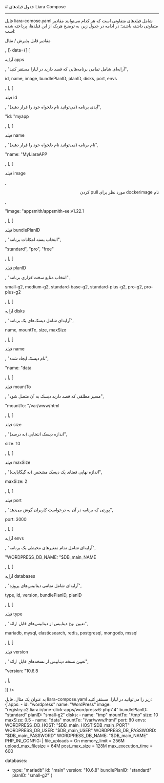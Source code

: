 


<Layout>
<Head>
<title>مستندات جدول فیلدهای Liara Compose - لیارا</title>
<meta property="og:title" content="مستندات خدمات رایانش ابری لیارا" />
<meta property="og:description" content="مستندات مربوط به آشنایی با فیلدهای مختلف Liara Compose در لیارا"  />
</Head>
# جدول فیلدهای Liara Compose
<hr className="mb-2" />

فایل <Important>liara-comose.yaml</Important> شامل فیلدهای متفاوتی است که هر کدام می‌توانند مقادیر متفاوتی داشته باشند؛ در ادامه در جدول زیر، به توضیح هریک از این فیلدها، پرداخته شده است:


<div className="h-2" />
<Table headers={[
  "نام فیلد / آرایه",
  "توضیحات",
  <p><Important>مقادیر قابل پذیرش</Important> / مثال</p>,
]} data={[
  [
    <p>آرایه <Important>apps</Important></p>,
    "آرایه‌ای شامل تمامی برنامه‌هایی که قصد دارید در لیارا مستقر کنید",
    <p><Important>id</Important>, <Important>name</Important>, <Important>image</Important>, <Important>bundlePlanID</Important>, <Important>planID</Important>, <Important>disks</Important>, <Important>port</Important>, <Important>envs</Important></p>,
  ],
  [
    <p>فیلد <Important>id</Important></p>,
    "آیدی برنامه (می‌توانید نام دلخواه خود را قرار دهید)",
    <p>"id: "myapp</p>,
  ],
  [
    <p> فیلد <Important>name</Important></p>,
    "نام برنامه (می‌توانید نام دلخواه خود را قرار دهید)",
    <p>"name: "MyLiaraAPP</p>,
  ],
  [
    <p> فیلد <Important>image</Important></p>,
    <div dir="rtl"><p>نام dockerimage مورد نظر برای pull کردن</p></div>,
    <p>"image: "appsmith/appsmith-ee:v1.22.1</p>,
  ],
  [
    <p> فیلد <Important>bundlePlanID</Important></p>,
    "انتخاب بسته امکانات برنامه",
    <p><Important>"standard"</Important>, <Important>"pro"</Important>, <Important>"free"</Important></p>,
  ],
  [
    <p> فیلد <Important>planID</Important></p>,
    "انتخاب منابع سخت‌افزاری برنامه",
    <p><Important>small-g2</Important>, <Important>medium-g2</Important>, <Important>standard-base-g2</Important>, <Important>standard-plus-g2</Important>, <Important>pro-g2</Important>, <Important>pro-plus-g2</Important></p>,
  ],
  [
    <p> آرایه <Important>disks</Important></p>,
    "آرایه‌ای شامل دیسک‌های یک برنامه",
    <p><Important>name</Important>, <Important>mountTo</Important>, <Important>size</Important>, <Important>maxSize</Important></p>,
  ],
  [
    <p> فیلد <Important>name</Important></p>,
    "نام دیسک ایجاد شده",
    <p>"name: "data</p>,
  ],
  [
    <p> فیلد <Important>mountTo</Important></p>,
    "مسیر مطلقی که قصد دارید دیسک به آن متصل شود",
    <p>"mountTo: "/var/www/html</p>,
  ],
  [
    <p> فیلد <Important>size</Important></p>,
    "(به درصد) اندازه دیسک انتخابی",
    <p>size: 10</p>,
  ],
  [
    <p> فیلد <Important>maxSize</Important></p>,
    "اندازه نهایی فضای یک دیسک مشخص (به گیگابایت)",
    <p>maxSize: 2</p>,
  ],
  [
    <p>فیلد <Important>port</Important></p>,
    "پورتی که برنامه در آن به درخواست کاربران گوش می‌دهد",
    <p>port: 3000</p>,
  ],
  [
    <p> آرایه <Important>envs</Important></p>,
    "آرایه‌ای شامل تمام متغیرهای محیطی یک برنامه",
    <p>"WORDPRESS_DB_NAME: "$DB_main_NAME</p>,
  ],
  [
    <p>آرایه <Important>databases</Important></p>,
    "آرایه‌ای شامل تمامی دیتابیس‌های پروژه",
    <p><Important>type</Important>, <Important>id</Important>, <Important>version</Important>, <Important>bundlePlanID</Important>, <Important>planID</Important></p>,
  ],
  [
    <p> فیلد <Important>type</Important></p>,
    "تعیین نوع دیتابیس از دیتابیس‌های قابل ارائه",
    <p><Important>mariadb</Important>, <Important>mysql</Important>, <Important>elasticsearch</Important>, <Important>redis</Important>, <Important>postgresql</Important>, <Important>mongodb</Important>, <Important>mssql</Important></p>,
  ],
  [
    <p> فیلد <Important>version</Important></p>,
    "تعیین نسخه دیتابیس از نسخه‌های قابل ارائه",
    <p>"version: "10.6.8</p>,
  ],
  
  
]} />
<div className="h-3" />
به عنوان یک مثال، فایل <Important>liara-compose.yaml</Important> زیر را می‌توانید در لیارا، مستقر کنید:

<div className="h-2" />
<div dir='ltr'>
    <Highlight className="yaml">
        {`apps:
  - id: "wordpress"
    name: "WordPress"
    image: "registry.c2.liara.ir/one-click-apps/wordpress:6-php7.4"
    bundlePlanID: "standard"
    planID: "small-g2"
    disks:
      - name: "tmp"
        mountTo: "/tmp"
        size: 10
        maxSize: 0.5
      - name: "data"
        mountTo: "/var/www/html"
    port: 80
    envs:
      WORDPRESS_DB_HOST: "$DB_main_HOST:$DB_main_PORT"
      WORDPRESS_DB_USER: "$DB_main_USER"
      WORDPRESS_DB_PASSWORD: "$DB_main_PASSWORD"
      WORDPRESS_DB_NAME: "$DB_main_NAME"
      PHP_INI_CONFIG: |
        file_uploads = On
        memory_limit = 256M
        upload_max_filesize = 64M
        post_max_size = 128M
        max_execution_time = 600

databases:
  - type: "mariadb"
    id: "main"
    version: "10.6.8"
    bundlePlanID: "standard"
    planID: "small-g2"`}
    </Highlight>
</div>


</Layout>